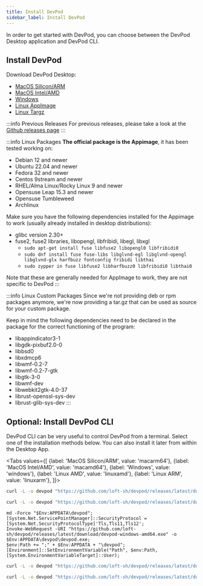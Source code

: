 ```yaml
---
title: Install DevPod
sidebar_label: Install DevPod
---
```



In order to get started with DevPod, you can choose between the DevPod Desktop application and DevPod CLI.

## Install DevPod

Download DevPod Desktop:
- [MacOS Silicon/ARM](https://github.com/loft-sh/devpod/releases/latest/download/DevPod_macos_aarch64.dmg)
- [MacOS Intel/AMD](https://github.com/loft-sh/devpod/releases/latest/download/DevPod_macos_x64.dmg)
- [Windows](https://github.com/loft-sh/devpod/releases/latest/download/DevPod_windows_x64_en-US.msi)
- [Linux AppImage](https://github.com/loft-sh/devpod/releases/latest/download/DevPod_linux_amd64.AppImage)
- [Linux Targz](https://github.com/loft-sh/devpod/releases/latest/download/DevPod_linux_x86_64.tar.gz)

:::info Previous Releases
For previous releases, please take a look at the [Github releases page](https://github.com/loft-sh/devpod/releases)
:::

:::info Linux Packages
**The official package is the Appimage**, it has been tested working on:

- Debian 12 and newer
- Ubuntu 22.04 and newer
- Fedora 32 and newer
- Centos 9stream and newer
- RHEL/Alma Linux/Rocky Linux 9 and newer
- Opensuse Leap 15.3 and newer
- Opensuse Tumbleweed
- Archlinux

Make sure you have the following dependencies installed for the Appimage to work (usually already installed in desktop distributions):

- glibc version 2.30+
- fuse2, fuse2 libraries, libopengl, libfribidi, libegl, libxgl
    - `sudo apt-get install fuse libfuse2 libopengl0 libfribidi0`
    - `sudo dnf install fuse fuse-libs libglvnd-egl libglvnd-opengl libglvnd-glx harfbuzz fontconfig fribidi libthai`
    - `sudo zypper in fuse libfuse2 libharfbuzz0 libfribidi0 libthai0`

Note that these are generally needed for AppImage to work, they are not specific to DevPod
:::


:::info Linux Custom Packages
Since we're not providing deb or rpm packages anymore, we're now providing a tar.gz
that can be used as source for your custom package.

Keep in mind the following dependencies need to be declared in the package for the
correct functioning of the program:

- libappindicator3-1
- libgdk-pixbuf2.0-0
- libbsd0
- libxdmcp6
- libwmf-0.2-7
- libwmf-0.2-7-gtk
- libgtk-3-0
- libwmf-dev
- libwebkit2gtk-4.0-37
- librust-openssl-sys-dev
- librust-glib-sys-dev
:::

## Optional: Install DevPod CLI

DevPod CLI can be very useful to control DevPod from a terminal. Select one of the installation methods below. You can also install it later from within the Desktop App.

<Tabs values={[
          {label: 'MacOS Silicon/ARM', value: 'macarm64'},
          {label: 'MacOS Intel/AMD', value: 'macamd64'},
          {label: 'Windows', value: 'windows'},
          {label: 'Linux AMD', value: 'linuxamd'},
          {label: 'Linux ARM', value: 'linuxarm'},
        ]}>
<TabItem value="macarm64">

```bash
curl -L -o devpod "https://github.com/loft-sh/devpod/releases/latest/download/devpod-darwin-arm64" && sudo install -c -m 0755 devpod /usr/local/bin && rm -f devpod
```

</TabItem>
<TabItem value="macamd64">

```bash
curl -L -o devpod "https://github.com/loft-sh/devpod/releases/latest/download/devpod-darwin-amd64" && sudo install -c -m 0755 devpod /usr/local/bin && rm -f devpod
```

</TabItem>
<TabItem value="windows">

```text
md -Force "$Env:APPDATA\devpod"; [System.Net.ServicePointManager]::SecurityProtocol = [System.Net.SecurityProtocolType]'Tls,Tls11,Tls12';
Invoke-WebRequest -URI "https://github.com/loft-sh/devpod/releases/latest/download/devpod-windows-amd64.exe" -o $Env:APPDATA\devpod\devpod.exe;
$env:Path += ";" + $Env:APPDATA + "\devpod";
[Environment]::SetEnvironmentVariable("Path", $env:Path, [System.EnvironmentVariableTarget]::User);
```

</TabItem>
<TabItem value="linuxamd">

```bash
curl -L -o devpod "https://github.com/loft-sh/devpod/releases/latest/download/devpod-linux-amd64" && sudo install -c -m 0755 devpod /usr/local/bin && rm -f devpod
```

</TabItem>
<TabItem value="linuxarm">

```bash
curl -L -o devpod "https://github.com/loft-sh/devpod/releases/latest/download/devpod-linux-arm64" && sudo install -c -m 0755 devpod /usr/local/bin && rm -f devpod
```

</TabItem>
</Tabs>
